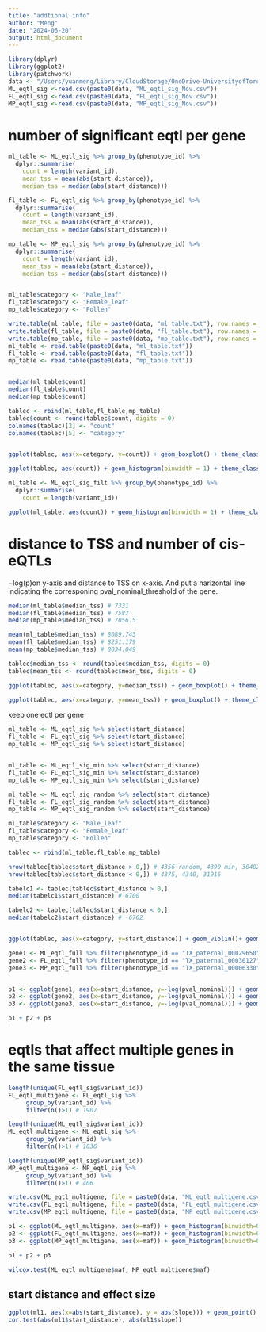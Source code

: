 ```yaml
---
title: "addtional info"
author: "Meng"
date: "2024-06-20"
output: html_document
---
```


```r
library(dplyr)
library(ggplot2)
library(patchwork)
data <- "/Users/yuanmeng/Library/CloudStorage/OneDrive-UniversityofToronto/Manuscripts/rumex_eqtl/eqtl/"
ML_eqtl_sig <-read.csv(paste0(data, "ML_eqtl_sig_Nov.csv"))
FL_eqtl_sig <-read.csv(paste0(data, "FL_eqtl_sig_Nov.csv"))
MP_eqtl_sig <-read.csv(paste0(data, "MP_eqtl_sig_Nov.csv"))
```



# number of significant eqtl per gene
```r
ml_table <- ML_eqtl_sig %>% group_by(phenotype_id) %>%
  dplyr::summarise(
    count = length(variant_id),
    mean_tss = mean(abs(start_distance)),
    median_tss = median(abs(start_distance)))

fl_table <- FL_eqtl_sig %>% group_by(phenotype_id) %>%
  dplyr::summarise(
    count = length(variant_id),
    mean_tss = mean(abs(start_distance)),
    median_tss = median(abs(start_distance)))

mp_table <- MP_eqtl_sig %>% group_by(phenotype_id) %>%
  dplyr::summarise(
    count = length(variant_id),
    mean_tss = mean(abs(start_distance)),
    median_tss = median(abs(start_distance)))


ml_table$category <- "Male_leaf"
fl_table$category <- "Female_leaf"
mp_table$category <- "Pollen"

write.table(ml_table, file = paste0(data, "ml_table.txt"), row.names = F, quote = F, col.names = F)
write.table(fl_table, file = paste0(data, "fl_table.txt"), row.names = F, quote = F, col.names = F)
write.table(mp_table, file = paste0(data, "mp_table.txt"), row.names = F, quote = F, col.names = F)
ml_table <- read.table(paste0(data, "ml_table.txt"))
fl_table <- read.table(paste0(data, "fl_table.txt"))
mp_table <- read.table(paste0(data, "mp_table.txt"))


median(ml_table$count)
median(fl_table$count)
median(mp_table$count)

tablec <- rbind(ml_table,fl_table,mp_table)
tablec$count <- round(tablec$count, digits = 0)
colnames(tablec)[2] <- "count"
colnames(tablec)[5] <- "category"


ggplot(tablec, aes(x=category, y=count)) + geom_boxplot() + theme_classic() + ylim(1,10) +theme(text = element_text(size = 12))+labs(x="Category", y="Number of eQTLs per gene")

ggplot(tablec, aes(count)) + geom_histogram(binwidth = 1) + theme_classic()  +theme(text = element_text(size = 12))+labs(x="Category", y="Number of eQTLs per gene") + facet_grid(rows = vars(category))
```
```r
ml_table <- ML_eqtl_sig_filt %>% group_by(phenotype_id) %>%
  dplyr::summarise(
    count = length(variant_id))

ggplot(ml_table, aes(count)) + geom_histogram(binwidth = 1) + theme_classic()  +theme(text = element_text(size = 12))+labs(x="Category", y="Number of eQTLs per gene")
```



# distance to TSS and number of cis-eQTLs
−log(p)on y-axis and distance to TSS on x-axis. And put a harizontal line indicating the corresponing pval_nominal_threshold of the gene.
```r
median(ml_table$median_tss) # 7331
median(fl_table$median_tss) # 7587
median(mp_table$median_tss) # 7056.5

mean(ml_table$median_tss) # 8089.743
mean(fl_table$median_tss) # 8251.179
mean(mp_table$median_tss) # 8034.049

```

```r
tablec$median_tss <- round(tablec$median_tss, digits = 0)
tablec$mean_tss <- round(tablec$mean_tss, digits = 0)

ggplot(tablec, aes(x=category, y=median_tss)) + geom_boxplot() + theme_classic() + theme(text = element_text(size = 12))+labs(x="Category", y="Distance to TSS")

ggplot(tablec, aes(x=category, y=mean_tss)) + geom_boxplot() + theme_classic() 
```

keep one eqtl per gene
```r
ml_table <- ML_eqtl_sig %>% select(start_distance)
fl_table <- FL_eqtl_sig %>% select(start_distance)
mp_table <- MP_eqtl_sig %>% select(start_distance)


ml_table <- ML_eqtl_sig_min %>% select(start_distance)
fl_table <- FL_eqtl_sig_min %>% select(start_distance)
mp_table <- MP_eqtl_sig_min %>% select(start_distance)

ml_table <- ML_eqtl_sig_random %>% select(start_distance)
fl_table <- FL_eqtl_sig_random %>% select(start_distance)
mp_table <- MP_eqtl_sig_random %>% select(start_distance)

ml_table$category <- "Male_leaf"
fl_table$category <- "Female_leaf"
mp_table$category <- "Pollen"

tablec <- rbind(ml_table,fl_table,mp_table)

nrow(tablec[tablec$start_distance > 0,]) # 4356 random, 4390 min, 30402 all
nrow(tablec[tablec$start_distance < 0,]) # 4375, 4340, 31916

tabelc1 <- tablec[tablec$start_distance > 0,]
median(tabelc1$start_distance) # 6700

tabelc2 <- tablec[tablec$start_distance < 0,]
median(tabelc2$start_distance) # -6762


ggplot(tablec, aes(x=category, y=start_distance)) + geom_violin()+ geom_boxplot(width=0.1) + theme_classic() + theme(text = element_text(size = 12))+labs(x="Category", y="Distance to TSS")

```



```r
gene1 <- ML_eqtl_full %>% filter(phenotype_id == "TX_paternal_00029650")
gene2 <- FL_eqtl_full %>% filter(phenotype_id == "TX_paternal_00030127")
gene3 <- MP_eqtl_full %>% filter(phenotype_id == "TX_paternal_00006330")


p1 <- ggplot(gene1, aes(x=start_distance, y=-log(pval_nominal))) + geom_point(alpha = 0.6) + theme_classic() + geom_hline(yintercept=-log(0.0011044), color = "red") + labs(title = "a")+ theme(text = element_text(size = 10))
p2 <- ggplot(gene2, aes(x=start_distance, y=-log(pval_nominal))) + geom_point(alpha = 0.6) + theme_classic() + geom_hline(yintercept=-log(0.00101239), color = "red") + labs(title = "b")+ theme(text = element_text(size = 10))
p3 <- ggplot(gene3, aes(x=start_distance, y=-log(pval_nominal))) + geom_point(alpha = 0.6) + theme_classic() + geom_hline(yintercept=-log(0.000283815), color = "red") + labs(title = "c")+ theme(text = element_text(size = 10))

p1 + p2 + p3 
```





# eqtls that affect multiple genes in the same tissue
```r
length(unique(FL_eqtl_sig$variant_id)) 
FL_eqtl_multigene <- FL_eqtl_sig %>% 
     group_by(variant_id) %>%
     filter(n()>1) # 1907

length(unique(ML_eqtl_sig$variant_id)) 
ML_eqtl_multigene <- ML_eqtl_sig %>% 
     group_by(variant_id) %>%
     filter(n()>1) # 1036

length(unique(MP_eqtl_sig$variant_id)) 
MP_eqtl_multigene <- MP_eqtl_sig %>% 
     group_by(variant_id) %>%
     filter(n()>1) # 406

write.csv(ML_eqtl_multigene, file = paste0(data, "ML_eqtl_multigene.csv"), row.names = F, quote = F)
write.csv(FL_eqtl_multigene, file = paste0(data, "FL_eqtl_multigene.csv"), row.names = F, quote = F)
write.csv(MP_eqtl_multigene, file = paste0(data, "MP_eqtl_multigene.csv"), row.names = F, quote = F)

p1 <- ggplot(ML_eqtl_multigene, aes(x=maf)) + geom_histogram(binwidth=0.01) + theme_classic() + ggtitle("Male leaf")
p2 <- ggplot(FL_eqtl_multigene, aes(x=maf)) + geom_histogram(binwidth=0.01) + theme_classic() + ggtitle("Female leaf")
p3 <- ggplot(MP_eqtl_multigene, aes(x=maf)) + geom_histogram(binwidth=0.01) + theme_classic() + ggtitle("Male pollen")

p1 + p2 + p3
```


```r
wilcox.test(ML_eqtl_multigene$maf, MP_eqtl_multigene$maf)
```


## start distance and effect size
```r
ggplot(ml1, aes(x=abs(start_distance), y = abs(slope))) + geom_point()
cor.test(abs(ml1$start_distance), abs(ml1$slope))
```

